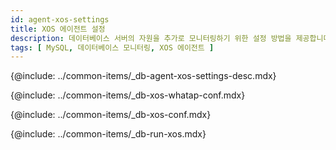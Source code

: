 ```yaml
---
id: agent-xos-settings
title: XOS 에이전트 설정
description: 데이터베이스 서버의 자원을 추가로 모니터링하기 위한 설정 방법을 제공합니다.
tags: [ MySQL, 데이터베이스 모니터링, XOS 에이전트 ]
---
```



{@include: ../common-items/_db-agent-xos-settings-desc.mdx}

{@include: ../common-items/_db-xos-whatap-conf.mdx}

{@include: ../common-items/_db-xos-conf.mdx}

<FileOptNote ver='1.6.8'/>

{@include: ../common-items/_db-run-xos.mdx}  
